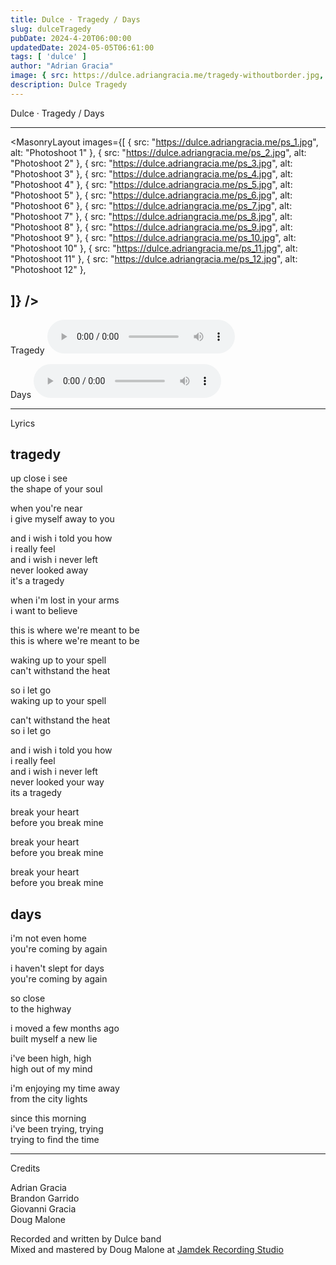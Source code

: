 ```yaml
---
title: Dulce · Tragedy / Days
slug: dulceTragedy
pubDate: 2024-4-20T06:00:00
updatedDate: 2024-05-05T06:61:00
tags: [ 'dulce' ]
author: "Adrian Gracia"
image: { src: https://dulce.adriangracia.me/tragedy-withoutborder.jpg, alt: dulce_1, positionx: 20%, positiony: 50% }
description: Dulce Tragedy
---
```


Dulce · Tragedy / Days

---

<MasonryLayout images={[
    { src: "https://dulce.adriangracia.me/ps_1.jpg", alt: "Photoshoot 1" },
    { src: "https://dulce.adriangracia.me/ps_2.jpg", alt: "Photoshoot 2" },
    { src: "https://dulce.adriangracia.me/ps_3.jpg", alt: "Photoshoot 3" },
    { src: "https://dulce.adriangracia.me/ps_4.jpg", alt: "Photoshoot 4" },
    { src: "https://dulce.adriangracia.me/ps_5.jpg", alt: "Photoshoot 5" },
    { src: "https://dulce.adriangracia.me/ps_6.jpg", alt: "Photoshoot 6" },
    { src: "https://dulce.adriangracia.me/ps_7.jpg", alt: "Photoshoot 7" },
    { src: "https://dulce.adriangracia.me/ps_8.jpg", alt: "Photoshoot 8" },
    { src: "https://dulce.adriangracia.me/ps_9.jpg", alt: "Photoshoot 9" },
    { src: "https://dulce.adriangracia.me/ps_10.jpg", alt: "Photoshoot 10" },
    { src: "https://dulce.adriangracia.me/ps_11.jpg", alt: "Photoshoot 11" },
    { src: "https://dulce.adriangracia.me/ps_12.jpg", alt: "Photoshoot 12" },

]} />
---
Tragedy
<audio controls>
  <source src="https://dulce.adriangracia.me/DULCE_TRAGEDY%20MATSER.wav" type="audio/wav"/>
Your browser does not support the audio element.
</audio>

Days
<audio controls>
  <source src="https://dulce.adriangracia.me/DULCE_DAYS%20MASTER.wav" type="audio/wav"/>
Your browser does not support the audio element.
</audio>

---

Lyrics 

tragedy
-
up close i see <br/>
the shape of your soul <br/>

when you're near <br/>
i give myself away to you <br/>

and i wish i told you how <br/>
i really feel <br/>
and i wish i never left <br/>
never looked away <br/>
it's a tragedy <br/>

when i'm lost in your arms <br/>
i want to believe <br/>

this is where we're meant to be <br/>
this is where we're meant to be <br/>

waking up to your spell <br/>
can't withstand the heat <br/>

so i let go <br/>
waking up to your spell <br/>

can't withstand the heat <br/>
so i let go <br/>

and i wish i told you how <br/>
i really feel <br/>
and i wish i never left <br/>
never looked your way <br/>
its a tragedy <br/>

break your heart <br/>
before you break mine <br/>

break your heart <br/>
before you break mine <br/>

break your heart <br/>
before you break mine <br/>


days
-
i'm not even home <br/>
you're coming by again <br/>

i haven't slept for days <br/>
you're coming by again <br/>

so close <br/>
to the highway <br/>

i moved a few months ago <br/>
built myself a new lie <br/>

i've been high, high <br/>
high out of my mind <br/>

i'm enjoying my time away <br/>
from the city lights <br/>

since this morning <br/>
i've been trying, trying <br/>
trying to find the time <br/>

---
Credits

Adrian Gracia  <br/>
Brandon Garrido  <br/>
Giovanni Gracia  <br/>
Doug Malone  <br/>

Recorded and written by Dulce band  <br/>
Mixed and mastered by Doug Malone at <a href="https://www.instagram.com/jamdek_recording">Jamdek Recording Studio</a>
